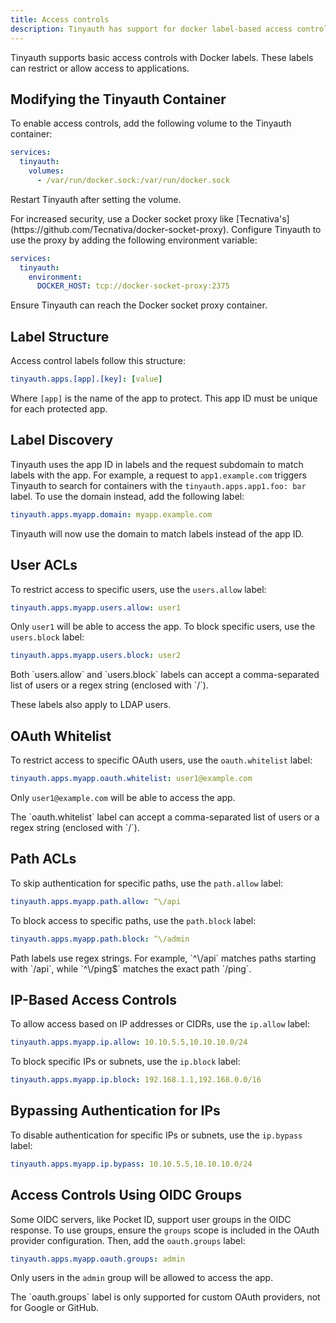 ```yaml
---
title: Access controls
description: Tinyauth has support for docker label-based access controls.
---
```


Tinyauth supports basic access controls with Docker labels. These labels can restrict or allow access to applications.

## Modifying the Tinyauth Container

To enable access controls, add the following volume to the Tinyauth container:

```yaml
services:
  tinyauth:
    volumes:
      - /var/run/docker.sock:/var/run/docker.sock
```

Restart Tinyauth after setting the volume.

<Callout type="tip">
  For increased security, use a Docker socket proxy like [Tecnativa's](https://github.com/Tecnativa/docker-socket-proxy). Configure Tinyauth to use the proxy by adding the following environment variable:

```yaml
services:
  tinyauth:
    environment:
      DOCKER_HOST: tcp://docker-socket-proxy:2375
```

Ensure Tinyauth can reach the Docker socket proxy container.

</Callout>

## Label Structure

Access control labels follow this structure:

```yaml
tinyauth.apps.[app].[key]: [value]
```

Where `[app]` is the name of the app to protect. This app ID must be unique for each protected app.

## Label Discovery

Tinyauth uses the app ID in labels and the request subdomain to match labels with the app. For example, a request to `app1.example.com` triggers Tinyauth to search for containers with the `tinyauth.apps.app1.foo: bar` label. To use the domain instead, add the following label:

```yaml
tinyauth.apps.myapp.domain: myapp.example.com
```

Tinyauth will now use the domain to match labels instead of the app ID.

## User ACLs

To restrict access to specific users, use the `users.allow` label:

```yaml
tinyauth.apps.myapp.users.allow: user1
```

Only `user1` will be able to access the app. To block specific users, use the `users.block` label:

```yaml
tinyauth.apps.myapp.users.block: user2
```

<Callout type="tip">
  Both `users.allow` and `users.block` labels can accept a comma-separated list
  of users or a regex string (enclosed with `/`).
</Callout>

<Callout type="info">These labels also apply to LDAP users.</Callout>

## OAuth Whitelist

To restrict access to specific OAuth users, use the `oauth.whitelist` label:

```yaml
tinyauth.apps.myapp.oauth.whitelist: user1@example.com
```

Only `user1@example.com` will be able to access the app.

<Callout type="tip">
  The `oauth.whitelist` label can accept a comma-separated list of users or a
  regex string (enclosed with `/`).
</Callout>

## Path ACLs

To skip authentication for specific paths, use the `path.allow` label:

```yaml
tinyauth.apps.myapp.path.allow: ^\/api
```

To block access to specific paths, use the `path.block` label:

```yaml
tinyauth.apps.myapp.path.block: ^\/admin
```

<Callout type="warning">
  Path labels use regex strings. For example, `^\/api` matches paths starting
  with `/api`, while `^\/ping$` matches the exact path `/ping`.
</Callout>

## IP-Based Access Controls

To allow access based on IP addresses or CIDRs, use the `ip.allow` label:

```yaml
tinyauth.apps.myapp.ip.allow: 10.10.5.5,10.10.10.0/24
```

To block specific IPs or subnets, use the `ip.block` label:

```yaml
tinyauth.apps.myapp.ip.block: 192.168.1.1,192.168.0.0/16
```

## Bypassing Authentication for IPs

To disable authentication for specific IPs or subnets, use the `ip.bypass` label:

```yaml
tinyauth.apps.myapp.ip.bypass: 10.10.5.5,10.10.10.0/24
```

## Access Controls Using OIDC Groups

Some OIDC servers, like Pocket ID, support user groups in the OIDC response. To use groups, ensure the `groups` scope is included in the OAuth provider configuration. Then, add the `oauth.groups` label:

```yaml
tinyauth.apps.myapp.oauth.groups: admin
```

Only users in the `admin` group will be allowed to access the app.

<Callout type="warning">
  The `oauth.groups` label is only supported for custom OAuth providers, not for
  Google or GitHub.
</Callout>
